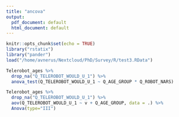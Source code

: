 ---
title: "ancova"
output:
  pdf_document: default
  html_document: default
---

```{r setup, include=FALSE}
knitr::opts_chunk$set(echo = TRUE)
library("rstatix")
library("pander")
load("/home/avnerus/Nextcloud/PhD/Survey/R/test3.RData")
```

```{r}
Telerobot_ages %>%
  drop_na("Q_TELEROBOT_WOULD_U_1") %>%
  anova_test(Q_TELEROBOT_WOULD_U_1 ~ Q_AGE_GROUP * Q_ROBOT_NARS)

```
```{r}
Telerobot_ages %>%
  drop_na("Q_TELEROBOT_WOULD_U_1") %>%
  aov(Q_TELEROBOT_WOULD_U_1 ~ v + Q_AGE_GROUP, data = .) %>%
  Anova(type="III")
```